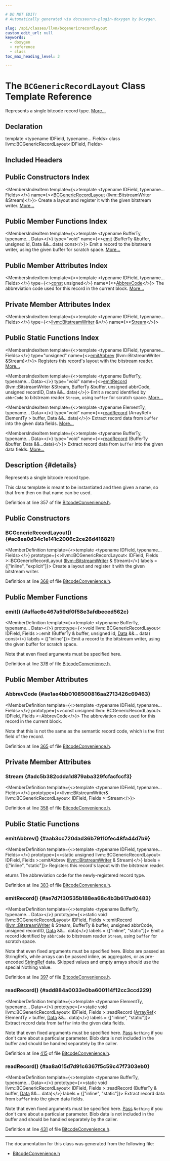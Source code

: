 ```yaml
---

# DO NOT EDIT!
# Automatically generated via docusaurus-plugin-doxygen by Doxygen.

slug: /api/classes/llvm/bcgenericrecordlayout
custom_edit_url: null
keywords:
  - doxygen
  - reference
  - class
toc_max_heading_level: 3

---
```





# The `BCGenericRecordLayout` Class Template Reference

<DoxygenPage pluginConfig={pluginConfig}>

Represents a single bitcode record type. <a href="#details">More...</a>

## Declaration

<CodeBlock>template &lt;typename IDField, typename... Fields&gt;
class llvm::BCGenericRecordLayout&lt;IDField, Fields&gt;</CodeBlock>

## Included Headers

<IncludesList>
<IncludesListItem
  filePath="llvm/Bitcode/BitcodeConvenience.h"
  permalink="/docs/api/files/include/include/llvm/include/llvm/bitcode/bitcodeconvenience-h"
  isLocal="true" />
</IncludesList>

## Public Constructors Index

<MembersIndex>

<MembersIndexItem
  template={<>template &lt;typename IDField, typename... Fields&gt;</>}
  name={<><a href="#ac8ea0d34c1e141c2006c2ce26d416821">BCGenericRecordLayout</a> (llvm::BitstreamWriter &amp;Stream)</>}>
Create a layout and register it with the given bitstream writer. <a href="#ac8ea0d34c1e141c2006c2ce26d416821">More...</a>
</MembersIndexItem>

</MembersIndex>

## Public Member Functions Index

<MembersIndex>

<MembersIndexItem
  template={<>template &lt;typename BufferTy, typename... Data&gt;</>}
  type="void"
  name={<><a href="#affac6c467a59df0f58e3afdbeced562c">emit</a> (BufferTy &amp;buffer, unsigned id, Data &amp;&amp;...data) const</>}>
Emit a record to the bitstream writer, using the given buffer for scratch space. <a href="#affac6c467a59df0f58e3afdbeced562c">More...</a>
</MembersIndexItem>

</MembersIndex>

## Public Member Attributes Index

<MembersIndex>

<MembersIndexItem
  template={<>template &lt;typename IDField, typename... Fields&gt;</>}
  type={<><a href="/docs/api/files/lib/lib/target/lib/target/aarch64/aarch64promoteconstant-cpp/#a90f8350fecae261c25be85d38b451bff">const</a> unsigned</>}
  name={<><a href="#ae1ae4bb0108500816aa2713426c69463">AbbrevCode</a></>}>
The abbreviation code used for this record in the current block. <a href="#ae1ae4bb0108500816aa2713426c69463">More...</a>
</MembersIndexItem>

</MembersIndex>

## Private Member Attributes Index

<MembersIndex>

<MembersIndexItem
  template={<>template &lt;typename IDField, typename... Fields&gt;</>}
  type={<><a href="/docs/api/classes/llvm/bitstreamwriter">llvm::BitstreamWriter</a> &amp;</>}
  name={<><a href="#adc5b382cdda1d879aba329fcfacfccf3">Stream</a></>}>
</MembersIndexItem>

</MembersIndex>

## Public Static Functions Index

<MembersIndex>

<MembersIndexItem
  template={<>template &lt;typename IDField, typename... Fields&gt;</>}
  type="unsigned"
  name={<><a href="#aab3cc720dad36b79110fec48fa44d7b9">emitAbbrev</a> (llvm::BitstreamWriter &amp;Stream)</>}>
Registers this record&#39;s layout with the bitstream reader. <a href="#aab3cc720dad36b79110fec48fa44d7b9">More...</a>
</MembersIndexItem>

<MembersIndexItem
  template={<>template &lt;typename BufferTy, typename... Data&gt;</>}
  type="void"
  name={<><a href="#ae7d7f30535b188ea68c4b3b617ad0483">emitRecord</a> (llvm::BitstreamWriter &amp;Stream, BufferTy &amp;buffer, unsigned abbrCode, unsigned recordID, Data &amp;&amp;...data)</>}>
Emit a record identified by <code>abbrCode</code> to bitstream reader <code>Stream</code>, using <code>buffer</code> for scratch space. <a href="#ae7d7f30535b188ea68c4b3b617ad0483">More...</a>
</MembersIndexItem>

<MembersIndexItem
  template={<>template &lt;typename ElementTy, typename... Data&gt;</>}
  type="void"
  name={<><a href="#add884a0033e0ba600114f12cc3ccd229">readRecord</a> (ArrayRef&lt; ElementTy &gt; buffer, Data &amp;&amp;...data)</>}>
Extract record data from <code>buffer</code> into the given data fields. <a href="#add884a0033e0ba600114f12cc3ccd229">More...</a>
</MembersIndexItem>

<MembersIndexItem
  template={<>template &lt;typename BufferTy, typename... Data&gt;</>}
  type="void"
  name={<><a href="#aa8a015d7d91c6367f5c59c47f7303eb0">readRecord</a> (BufferTy &amp;buffer, Data &amp;&amp;...data)</>}>
Extract record data from <code>buffer</code> into the given data fields. <a href="#aa8a015d7d91c6367f5c59c47f7303eb0">More...</a>
</MembersIndexItem>

</MembersIndex>

## Description {#details}

Represents a single bitcode record type.

This class template is meant to be instantiated and then given a name, so that from then on that name can be used.

Definition at line 357 of file <a href="/docs/api/files/include/include/llvm/include/llvm/bitcode/bitcodeconvenience-h">BitcodeConvenience.h</a>.

<SectionDefinition>

## Public Constructors

### BCGenericRecordLayout() {#ac8ea0d34c1e141c2006c2ce26d416821}

<MemberDefinition
  template={<>template &lt;typename IDField, typename... Fields&gt;</>}
  prototype={<>llvm::BCGenericRecordLayout&lt; IDField, Fields &gt;::BCGenericRecordLayout (<a href="/docs/api/classes/llvm/bitstreamwriter">llvm::BitstreamWriter</a> &amp; Stream)</>}
  labels = {["inline", "explicit"]}>
Create a layout and register it with the given bitstream writer.

Definition at line <a href="/docs/api/files/include/include/llvm/include/llvm/bitcode/bitcodeconvenience-h/#l00368">368</a> of file <a href="/docs/api/files/include/include/llvm/include/llvm/bitcode/bitcodeconvenience-h">BitcodeConvenience.h</a>.
</MemberDefinition>

</SectionDefinition>

<SectionDefinition>

## Public Member Functions

### emit() {#affac6c467a59df0f58e3afdbeced562c}

<MemberDefinition
  template={<>template &lt;typename BufferTy, typename... Data&gt;</>}
  prototype={<>void llvm::BCGenericRecordLayout&lt; IDField, Fields &gt;::emit (BufferTy &amp; buffer, unsigned id, <a href="/docs/api/namespaces/llvm/#aa20539e89704d20b98b97e9c3feac934">Data</a> &amp;&amp;... data) const</>}
  labels = {["inline"]}>
Emit a record to the bitstream writer, using the given buffer for scratch space.

Note that even fixed arguments must be specified here.

Definition at line <a href="/docs/api/files/include/include/llvm/include/llvm/bitcode/bitcodeconvenience-h/#l00376">376</a> of file <a href="/docs/api/files/include/include/llvm/include/llvm/bitcode/bitcodeconvenience-h">BitcodeConvenience.h</a>.
</MemberDefinition>

</SectionDefinition>

<SectionDefinition>

## Public Member Attributes

### AbbrevCode {#ae1ae4bb0108500816aa2713426c69463}

<MemberDefinition
  template={<>template &lt;typename IDField, typename... Fields&gt;</>}
  prototype={<>const unsigned llvm::BCGenericRecordLayout&lt; IDField, Fields &gt;::AbbrevCode</>}>
The abbreviation code used for this record in the current block.

Note that this is not the same as the semantic record code, which is the first field of the record.

Definition at line <a href="/docs/api/files/include/include/llvm/include/llvm/bitcode/bitcodeconvenience-h/#l00365">365</a> of file <a href="/docs/api/files/include/include/llvm/include/llvm/bitcode/bitcodeconvenience-h">BitcodeConvenience.h</a>.
</MemberDefinition>

</SectionDefinition>

<SectionDefinition>

## Private Member Attributes

### Stream {#adc5b382cdda1d879aba329fcfacfccf3}

<MemberDefinition
  template={<>template &lt;typename IDField, typename... Fields&gt;</>}
  prototype={<>llvm::BitstreamWriter&amp; llvm::BCGenericRecordLayout&lt; IDField, Fields &gt;::Stream</>}>

Definition at line <a href="/docs/api/files/include/include/llvm/include/llvm/bitcode/bitcodeconvenience-h/#l00358">358</a> of file <a href="/docs/api/files/include/include/llvm/include/llvm/bitcode/bitcodeconvenience-h">BitcodeConvenience.h</a>.
</MemberDefinition>

</SectionDefinition>

<SectionDefinition>

## Public Static Functions

### emitAbbrev() {#aab3cc720dad36b79110fec48fa44d7b9}

<MemberDefinition
  template={<>template &lt;typename IDField, typename... Fields&gt;</>}
  prototype={<>static unsigned llvm::BCGenericRecordLayout&lt; IDField, Fields &gt;::emitAbbrev (<a href="/docs/api/classes/llvm/bitstreamwriter">llvm::BitstreamWriter</a> &amp; Stream)</>}
  labels = {["inline", "static"]}>
Registers this record&#39;s layout with the bitstream reader.

eturns The abbreviation code for the newly-registered record type.

Definition at line <a href="/docs/api/files/include/include/llvm/include/llvm/bitcode/bitcodeconvenience-h/#l00383">383</a> of file <a href="/docs/api/files/include/include/llvm/include/llvm/bitcode/bitcodeconvenience-h">BitcodeConvenience.h</a>.
</MemberDefinition>

### emitRecord() {#ae7d7f30535b188ea68c4b3b617ad0483}

<MemberDefinition
  template={<>template &lt;typename BufferTy, typename... Data&gt;</>}
  prototype={<>static void llvm::BCGenericRecordLayout&lt; IDField, Fields &gt;::emitRecord (<a href="/docs/api/classes/llvm/bitstreamwriter">llvm::BitstreamWriter</a> &amp; Stream, BufferTy &amp; buffer, unsigned abbrCode, unsigned recordID, <a href="/docs/api/namespaces/llvm/#aa20539e89704d20b98b97e9c3feac934">Data</a> &amp;&amp;... data)</>}
  labels = {["inline", "static"]}>
Emit a record identified by <code>abbrCode</code> to bitstream reader <code>Stream</code>, using <code>buffer</code> for scratch space.

Note that even fixed arguments must be specified here. Blobs are passed as StringRefs, while arrays can be passed inline, as aggregates, or as pre-encoded <a href="/docs/api/classes/llvm/stringref">StringRef</a> data. Skipped values and empty arrays should use the special Nothing value.

Definition at line <a href="/docs/api/files/include/include/llvm/include/llvm/bitcode/bitcodeconvenience-h/#l00397">397</a> of file <a href="/docs/api/files/include/include/llvm/include/llvm/bitcode/bitcodeconvenience-h">BitcodeConvenience.h</a>.
</MemberDefinition>

### readRecord() {#add884a0033e0ba600114f12cc3ccd229}

<MemberDefinition
  template={<>template &lt;typename ElementTy, typename... Data&gt;</>}
  prototype={<>static void llvm::BCGenericRecordLayout&lt; IDField, Fields &gt;::readRecord (<a href="/docs/api/classes/llvm/arrayref">ArrayRef</a>&lt; ElementTy &gt; buffer, <a href="/docs/api/namespaces/llvm/#aa20539e89704d20b98b97e9c3feac934">Data</a> &amp;&amp;... data)</>}
  labels = {["inline", "static"]}>
Extract record data from <code>buffer</code> into the given data fields.

Note that even fixed arguments must be specified here. <a href="/docs/api/classes/llvm/pass">Pass</a> <code>Nothing</code> if you don&#39;t care about a particular parameter. Blob data is not included in the buffer and should be handled separately by the caller.

Definition at line <a href="/docs/api/files/include/include/llvm/include/llvm/bitcode/bitcodeconvenience-h/#l00415">415</a> of file <a href="/docs/api/files/include/include/llvm/include/llvm/bitcode/bitcodeconvenience-h">BitcodeConvenience.h</a>.
</MemberDefinition>

### readRecord() {#aa8a015d7d91c6367f5c59c47f7303eb0}

<MemberDefinition
  template={<>template &lt;typename BufferTy, typename... Data&gt;</>}
  prototype={<>static void llvm::BCGenericRecordLayout&lt; IDField, Fields &gt;::readRecord (BufferTy &amp; buffer, <a href="/docs/api/namespaces/llvm/#aa20539e89704d20b98b97e9c3feac934">Data</a> &amp;&amp;... data)</>}
  labels = {["inline", "static"]}>
Extract record data from <code>buffer</code> into the given data fields.

Note that even fixed arguments must be specified here. <a href="/docs/api/classes/llvm/pass">Pass</a> <code>Nothing</code> if you don&#39;t care about a particular parameter. Blob data is not included in the buffer and should be handled separately by the caller.

Definition at line <a href="/docs/api/files/include/include/llvm/include/llvm/bitcode/bitcodeconvenience-h/#l00431">431</a> of file <a href="/docs/api/files/include/include/llvm/include/llvm/bitcode/bitcodeconvenience-h">BitcodeConvenience.h</a>.
</MemberDefinition>

</SectionDefinition>

<hr/>

The documentation for this class was generated from the following file:

<ul>
<li><a href="/docs/api/files/include/include/llvm/include/llvm/bitcode/bitcodeconvenience-h">BitcodeConvenience.h</a></li>
</ul>

</DoxygenPage>
